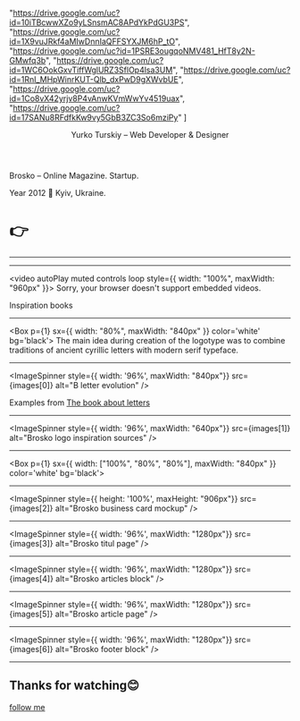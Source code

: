 


 "https://drive.google.com/uc?id=10iTBcwwXZo9yLSnsmAC8APdYkPdGU3PS",
 "https://drive.google.com/uc?id=1X9vuJRkf4aMIwDnnIaQFFSYXJM6hP_tO",
 "https://drive.google.com/uc?id=1PSRE3ougqoNMV481_HfT8y2N-GMwfq3b",
 "https://drive.google.com/uc?id=1WC6OokGxvTiffWglURZ3SflOp4lsa3UM",
 "https://drive.google.com/uc?id=1RnI_MHpWinrKUT-Qlb_dxPwD9gXWvbUE",
 "https://drive.google.com/uc?id=1Co8vX42yrjv8P4vAnwKVmWwYv4519uax",
 "https://drive.google.com/uc?id=17SANu8RFdfkKw9vy5GbB3ZC3So6mziPy"
] 

<Head>
  <title>Brosko Magazine</title>
  <meta name="og:description" content="Startup from Kyiv. Year 2012" />
  <meta name="og:url" content="http://brosko-case.yurko.gq/" />
  <meta name="og:type" content="website" />
  <meta name="og:image" content="https://github.com/guandjoy/cv-cases/blob/master/images/brosko-og-image-1200x630.png?raw=true" />
  <meta name="og:image:url" content="https://github.com/guandjoy/cv-cases/blob/master/images/brosko-og-image-1200x630.png?raw=true" />
  <meta name="og:image:secure_url" content="https://github.com/guandjoy/cv-cases/blob/master/images/brosko-og-image-1200x630.png?raw=true" />
  <meta name="og:image:type" content="image/png" />
  <meta name="twitter:card" content="summary_large_image" />
  <meta name="twitter:creator" content="guandjoy" />
  <meta name="twitter:title" content="Brosko Magazine" />
  <meta name="twitter:description" content="Startup from Kyiv. Year 2012" />
  <meta name="twitter:image" content="https://github.com/guandjoy/cv-cases/blob/master/images/brosko-og-image-1200x630.png?raw=true" />
</Head>

<Header>
  <p style={{ zIndex: 6}}>Yurko Turskiy – Web Developer & Designer</p>
  <PrefetchImages images={images} />
</Header>


<Heading>Brosko – Online Magazine. Startup.</Heading>

Year 2012 📍 Kyiv, Ukraine.

<h1 style={{position: "absolute", bottom: 10 }}>👉</h1>

---

<BroskoLogoSVG/>

---

<video autoPlay muted controls loop style={{ width: "100%", maxWidth: "960px" }}>
  <source src="https://yurko-mdx-decks.s3.eu-central-1.amazonaws.com/InspirationBooksCut.mp4" type="video/mp4" />
  Sorry, your browser doesn't support embedded videos.
</video>

<p style={{position: "absolute", bottom: "24px", fontSize: "0.875rem"}}>
  Inspiration books
</p>

---

<Box
  p={1}
  sx={{
    width: "80%",
    maxWidth: "840px"
  }}
  color='white'
  bg='black'>
  The main idea during creation of the logotype was to combine traditions of ancient cyrillic letters with modern serif typeface.
</Box>

---

<ImageSpinner style={{ width: '96%', maxWidth: "840px"}} src={images[0]} alt="B letter evolution" />

<p style={{position: "absolute", bottom: "24px", fontSize: "0.875rem"}}>
  Examples from <a target="_blank" href="https://www.artlebedev.ru/izdal/kniga-pro-bukvy2/">The book about letters</a>
</p>

---

<ImageSpinner style={{ width: '96%', maxWidth: "640px"}} src={images[1]} alt="Brosko logo inspiration sources" />

---

<Box
  p={1}
  sx={{
    width: ["100%", "80%", "80%"],
    maxWidth: "840px"
  }}
  color='white'
  bg='black'>
<BroskoLogoGridSVG/>
</Box>


---

<ImageSpinner style={{ height: '100%', maxHeight: "906px"}} src={images[2]} alt="Brosko business card mockup" />

---

<ImageSpinner style={{ width: '96%', maxWidth: "1280px"}} src={images[3]} alt="Brosko titul page" />

---

<ImageSpinner style={{ width: '96%', maxWidth: "1280px"}} src={images[4]} alt="Brosko articles block" />

---

<ImageSpinner style={{ width: '96%', maxWidth: "1280px"}} src={images[5]} alt="Brosko article page" />

---

<ImageSpinner style={{ width: '96%', maxWidth: "1280px"}} src={images[6]} alt="Brosko footer block" />

---

## Thanks for watching😊

[follow me](https://yurko.gq/)

